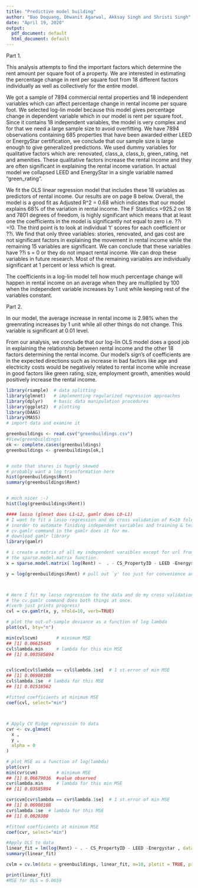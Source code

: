 ```yaml
---
title: "Predictive model building"
author: "Bao Doquang, Dhwanit Agarwal, Akksay Singh and Shristi Singh"
date: "April 19, 2020"
output:
  pdf_document: default
  html_document: default
---
```

Part 1. 

This analysis attempts to find the important factors which determine the rent amount per square foot of a property. We are interested in estimating the percentage change in rent per square foot from 18 different factors individually as well as collectively for the entire model. 

We got a sample of 7894 commercial rental properties and 18 independent variables which can affect percentage change in rental income per square foot. We selected log-lin model because this model gives percentage change in dependent variable which in our model is rent per square foot. Since it contains 18 independent variables, the model is very complex and for that we need a large sample size to avoid overfitting. We have 7894 observations containing 685 properties that have been awarded either LEED or EnergyStar certification, we conclude that our sample size is large enough to give generalized predictions.  We used dummy variables for qualitative factors which are: renovated, class_a, class_b, green_rating, net and amenities. These qualitative factors increase the rental income and they are often significant in explaining the rental income variation. In actual model we collapsed LEED and EnergyStar in a single variable named "green_rating".

We fit the OLS linear regression model that includes these 18 variables as predictors of rental income. Our results are on page 8  below. Overall, the model is a good fit as Adjusted R^2 = 0.68 which indicates that our model explains 68% of the variation in rental income. The F Statistics =925.2 on 18 and 7801 degrees of freedom, is highly significant which means that at least one the coefficients in the model is significantly not equal to zero i.e. ??i =!0. The third point is to look at individual 't' scores for each coefficient or ??i. We find that only three variables: stories, renovated, and gas cost are not significant factors in explaining the movement in rental income while the remaining 15 variables are significant. We can conclude that these variables have ??i s = 0 or they do not impact rental income. We can drop these variables in future research. Most of the remaining variables are individually significant at 1 percent or less which is great.

The coefficients in a log-lin model tell how much percentage change will happen in rental income on an average when they are multiplied by 100 when the independent variable increases by 1 unit while keeping rest of the variables constant.

Part 2.

In our model, the average increase in rental income is 2.98% when the greenrating increases by 1 unit while all other things do not change. This variable is significant at 0.01 level.

From our analysis, we conclude that our log-lin OLS model does a good job in explaining the relationship between rental income and the other 18 factors determining the rental income. Our model's sign's of coefficients are in the expected directions such as increase in bad factors like age and electricity costs would be negatively related to rental income while increase in good factors like green rating, size, employment growth, amenities  would positively increase the rental income. 

```r
library(rsample)  # data splitting 
library(glmnet)   # implementing regularized regression approaches
library(dplyr)    # basic data manipulation procedures
library(ggplot2)  # plotting
library(DAAG)
library(MASS)
# import data and examine it

greenbuildings <- read.csv("greenbuildings.csv")
#View(greenbuildings)
ok <- complete.cases(greenbuildings)
greenbuildings <- greenbuildings[ok,]


# note that shares is hugely skewed
# probably want a log transformation here
hist(greenbuildings$Rent)
summary(greenbuildings$Rent)


# much nicer :-)
hist(log(greenbuildings$Rent))

#### lasso (glmnet does L1-L2, gamlr does L0-L1) 
# I want to fit a lasso regression and do cross validation of K=10 folds 
# inorder to automate finiding independent variables and training & testing my data multiple times.
# cv.gamlr command in the gamlr does it for me.
# download gamlr library
library(gamlr) 

# i create a matrix of all my independent varaibles except for url from online_news data to make it easily readable for gamlr commands.
# the sparse.model.matrix function.
x = sparse.model.matrix( log(Rent) ~  . - CS_PropertyID - LEED -Energystar  , data=greenbuildings, standardize=TRUE)[, -1] # do -1 to drop intercep

y = log(greenbuildings$Rent) # pull out `y' too just for convenience and do log(shares)- dependent variable



# Here I fit my lasso regression to the data and do my cross validation of k=10 n folds
# the cv.gamlr command does both things at once.
#(verb just prints progress)
cvl = cv.gamlr(x, y, nfold=10, verb=TRUE)

# plot the out-of-sample deviance as a function of log lambda
plot(cvl, bty="n")

min(cvl$cvm)       # minimum MSE
## [1] 0.06615445
cvl$lambda.min     # lambda for this min MSE
## [1] 0.003585894


cvl$cvm[cvl$lambda == cvl$lambda.1se]  # 1 st.error of min MSE
## [1] 0.06908108
cvl$lambda.1se  # lambda for this MSE
## [1] 0.01516562

#fitted coefficients at minimum MSE
coef(cvl, select="min")



# Apply CV Ridge regression to data
cvr <- cv.glmnet(
  x ,
  y ,
  alpha = 0
)

# plot MSE as a function of log(lambda)
plot(cvr)
min(cvr$cvm)       # minimum MSE
## [1] 0.06679016  #value observed
cvr$lambda.min     # lambda for this min MSE
## [1] 0.03585894

cvr$cvm[cvr$lambda == cvr$lambda.1se]  # 1 st.error of min MSE
## [1] 0.06908108
cvr$lambda.1se  # lambda for this MSE
## [1] 0.0828388

#fitted coefficients at minimum MSE
coef(cvr, select="min")

#Apply OLS to data
linear_fit = lm(log(Rent) ~ . - CS_PropertyID - LEED -Energystar , data = greenbuildings) #no scaling  in linear model, need to include intercept term 
summary(linear_fit)

cvlm = cv.lm(data = greenbuildings, linear_fit, m=10, plotit = TRUE, printit = FALSE)

print(linear_fit)
#MSE for OLS = 0.0659
```